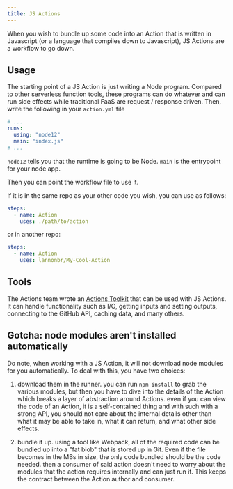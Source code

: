 ```yaml
---
title: JS Actions
---
```


When you wish to bundle up some code into an Action that is written in Javascript (or a language that compiles down to Javascript), JS Actions are a workflow to go down.

## Usage

The starting point of a JS Action is just writing a Node program. Compared to other serverless function tools, these programs can do whatever and can run side effects while traditional FaaS are request / response driven. Then, write the following in your `action.yml` file

```yml
# ...
runs:
  using: "node12"
  main: "index.js"
# ...
```

`node12` tells you that the runtime is going to be Node. `main` is the entrypoint for your node app.

Then you can point the workflow file to use it.

If it is in the same repo as your other code you wish, you can use as follows:

```yml
steps:
  - name: Action
    uses: ./path/to/action
```

or in another repo:

```yml
steps:
  - name: Action
    uses: lannonbr/My-Cool-Action
```

## Tools

The Actions team wrote an [Actions Toolkit](https://github.com/actions/toolkit) that can be used with JS Actions. It can handle functionality such as I/O, getting inputs and setting outputs, connecting to the GitHub API, caching data, and many others.

## Gotcha: node modules aren't installed automatically

Do note, when working with a JS Action, it will not download node modules for you automatically. To deal with this, you have two choices:

1. download them in the runner. you can run `npm install` to grab the various modules, but then you have to dive into the details of the Action which breaks a layer of abstraction around Actions. even if you can view the code of an Action, it is a self-contained thing and with such with a strong API, you should not care about the internal details other than what it may be able to take in, what it can return, and what other side effects.

2. bundle it up. using a tool like Webpack, all of the required code can be bundled up into a "fat blob" that is stored up in Git. Even if the file becomes in the MBs in size, the only code bundled should be the code needed. then a consumer of said action doesn't need to worry about the modules that the action requires internally and can just run it. This keeps the contract between the Action author and consumer.
